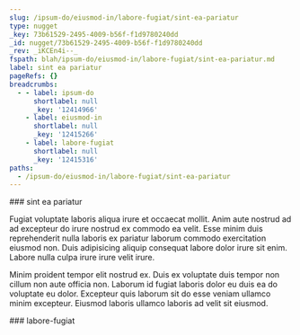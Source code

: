 ```yaml
---
slug: /ipsum-do/eiusmod-in/labore-fugiat/sint-ea-pariatur
type: nugget
_key: 73b61529-2495-4009-b56f-f1d9780240dd
_id: nugget/73b61529-2495-4009-b56f-f1d9780240dd
_rev: _iKCEn4i--_
fspath: blah/ipsum-do/eiusmod-in/labore-fugiat/sint-ea-pariatur.md
label: sint ea pariatur
pageRefs: {}
breadcrumbs:
  - - label: ipsum-do
      shortlabel: null
      _key: '12414966'
    - label: eiusmod-in
      shortlabel: null
      _key: '12415266'
    - label: labore-fugiat
      shortlabel: null
      _key: '12415316'
paths:
  - /ipsum-do/eiusmod-in/labore-fugiat/sint-ea-pariatur
---
```


<NuggetArea>
<Nugget slug="/ipsum-do/eiusmod-in/labore-fugiat/sint-ea-pariatur" type="nugget" _key="73b61529-2495-4009-b56f-f1d9780240dd" _id="nugget/73b61529-2495-4009-b56f-f1d9780240dd" _rev="_iKCEn4i--_" fspath="blah/ipsum-do/eiusmod-in/labore-fugiat/sint-ea-pariatur.md" label="sint ea pariatur" paths="/ipsum-do/eiusmod-in/labore-fugiat/sint-ea-pariatur">
<NuggetBody>
### sint ea pariatur

Fugiat voluptate laboris aliqua irure et occaecat mollit. Anim aute nostrud ad ad excepteur do irure nostrud ex commodo ea velit. Esse minim duis reprehenderit nulla laboris ex pariatur laborum commodo exercitation eiusmod non. Duis adipisicing aliquip consequat labore dolor irure sit enim. Labore nulla culpa irure irure velit irure.

Minim proident tempor elit nostrud ex. Duis ex voluptate duis tempor non cillum non aute officia non. Laborum id fugiat laboris dolor eu duis ea do voluptate eu dolor. Excepteur quis laborum sit do esse veniam ullamco minim excepteur. Eiusmod laboris ullamco laboris ad velit sit eiusmod.

</NuggetBody>
<Breadcrumbs>
<Crumbs>
<Crumb _key="12414966" label="ipsum-do" /><Crumb _key="12415266" label="eiusmod-in" /><Crumb _key="12415316" label="labore-fugiat" />
</Crumbs>
</Breadcrumbs>
</Nugget>

<NuggetsInbound>
</NuggetsInbound>
<NuggetsOutbound>
</NuggetsOutbound>
</NuggetArea>
<PassagesInbound>
<Passage direction="inbound" type="passage" _key="12415316" _id="passage/12415316" _rev="_iKCEn4e--A" label="labore-fugiat" passage="labore-fugiat" fspath="blah/ipsum-do/eiusmod-in/labore-fugiat" paths="/ipsum-do/eiusmod-in/labore-fugiat" slug="/ipsum-do/eiusmod-in/labore-fugiat">
<NuggetBody>
### labore-fugiat

</NuggetBody>
<Breadcrumbs>
<Crumbs>
<Crumb _key="12414966" label="ipsum-do" /><Crumb _key="12415266" label="eiusmod-in" />
</Crumbs>
</Breadcrumbs>
</Passage>

</PassagesInbound>
<PassagesOutbound>
</PassagesOutbound>
